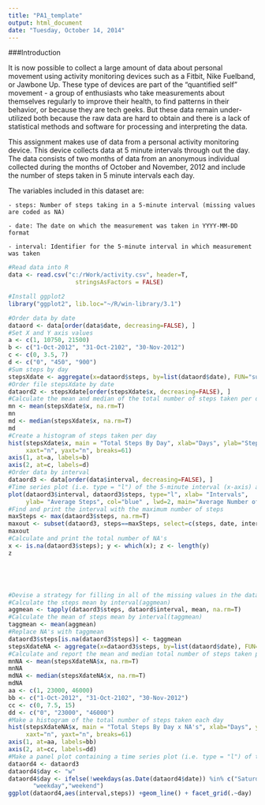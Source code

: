 ```yaml
---
title: "PA1_template"
output: html_document
date: "Tuesday, October 14, 2014"
---
```

###Introduction

It is now possible to collect a large amount of data about personal movement using activity monitoring devices such as a Fitbit, Nike Fuelband, or Jawbone Up. These type of devices are part of the "quantified self" movement - a group of enthusiasts who take measurements about themselves regularly to improve their health, to find patterns in their behavior, or because they are tech geeks. But these data remain under-utilized both because the raw data are hard to obtain and there is a lack of statistical methods and software for processing and interpreting the data.

This assignment makes use of data from a personal activity monitoring device. This device collects data at 5 minute intervals through out the day. The data consists of two months of data from an anonymous individual collected during the months of October and November, 2012 and include the number of steps taken in 5 minute intervals each day.

The variables included in this dataset are:

    - steps: Number of steps taking in a 5-minute interval (missing values are coded as NA)
    
    - date: The date on which the measurement was taken in YYYY-MM-DD format
    
    - interval: Identifier for the 5-minute interval in which measurement was taken



```r
#Read data into R
data <- read.csv("c:/rWork/activity.csv", header=T,
                   stringsAsFactors = FALSE)

#Install ggplot2
library("ggplot2", lib.loc="~/R/win-library/3.1")

#Order data by date
dataord <- data[order(data$date, decreasing=FALSE), ]
#Set X and Y axis values
a <- c(1, 10750, 21500)
b <- c("1-Oct-2012", "31-Oct-2102", "30-Nov-2012")
c <- c(0, 3.5, 7)
d <- c("0", "450", "900")
#Sum steps by day
stepsXdate <- aggregate(x=dataord$steps, by=list(dataord$date), FUN="sum")
#Order file stepsXdate by date 
dataord2 <- stepsXdate[order(stepsXdate$x, decreasing=FALSE), ]
#Calculate the mean and median of the total number of steps taken per day
mn <- mean(stepsXdate$x, na.rm=T)
mn
md <- median(stepsXdate$x, na.rm=T)
md
#Create a histogram of steps taken per day
hist(stepsXdate$x, main = "Total Steps By Day", xlab="Days", ylab="Steps",
     xaxt="n", yaxt="n", breaks=61)
axis(1, at=a, labels=b)
axis(2, at=c, labels=d)
#Order data by interval
dataord3 <- data[order(data$interval, decreasing=FALSE), ]
#Time series plot (i.e. type = "l") of the 5-minute interval (x-axis) and the #average number of steps taken, averaged across all days  
plot(dataord3$interval, dataord3$steps, type="l", xlab= "Intervals",
     ylab= "Average Steps", col="blue" , lwd=2, main="Average Number of Steps")
#Find and print the interval with the maximum number of steps
maxSteps <- max(dataord3$steps, na.rm=T)
maxout <- subset(dataord3, steps==maxSteps, select=c(steps, date, interval))
maxout
#Calculate and print the total number of NA's
x <- is.na(dataord3$steps); y <- which(x); z <- length(y)
z






```



```r
#Devise a strategy for filling in all of the missing values in the dataset
#Calculate the steps mean by interval(aggmean)
aggmean <- tapply(dataord3$steps, dataord$interval, mean, na.rm=T)
#Calculate the mean of steps mean by interval(taggmean)
taggmean <- mean(aggmean)
#Replace NA's with taggmean
dataord3$steps[is.na(dataord3$steps)] <- taggmean
stepsXdateNA <- aggregate(x=dataord3$steps, by=list(dataord$date), FUN="sum")
#Calculate and report the mean and median total number of steps taken per day
mnNA <- mean(stepsXdateNA$x, na.rm=T)
mnNA
mdNA <- median(stepsXdateNA$x, na.rm=T)
mdNA
aa <- c(1, 23000, 46000)
bb <- c("1-Oct-2012", "31-Oct-2102", "30-Nov-2012")
cc <- c(0, 7.5, 15)
dd <- c("0", "23000", "46000")
#Make a histogram of the total number of steps taken each day
hist(stepsXdateNA$x, main = "Total Steps By Day x NA's", xlab="Days", ylab="Steps",
     xaxt="n", yaxt="n", breaks=61)
axis(1, at=aa, labels=bb)
axis(2, at=cc, labels=dd)
#Make a panel plot containing a time series plot (i.e. type = "l") of the 5-minute interval (x-axis) and the average number of steps taken, averaged across all weekday days or weekend days (y-axis)
dataord4 <- dataord3
dataord4$day <- "w"
dataord4$day <- ifelse(!weekdays(as.Date(dataord4$date)) %in% c("Saturday", "Sunday"),
       "weekday","weekend")
ggplot(dataord4,aes(interval,steps)) +geom_line() + facet_grid(.~day)
```



